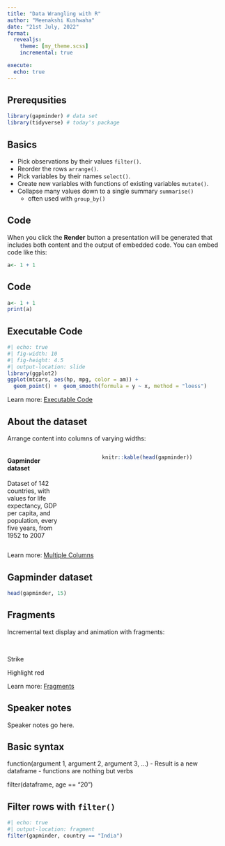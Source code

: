 ```yaml
---
title: "Data Wrangling with R"
author: "Meenakshi Kushwaha"
date: "21st July, 2022"
format: 
  revealjs:
    theme: [my_theme.scss]
    incremental: true

execute:
  echo: true
---
```


## Prerequsities

```r
library(gapminder) # data set
library(tidyverse) # today's package
```

## Basics

-   Pick observations by their values `filter()`.
-   Reorder the rows `arrange()`.
-   Pick variables by their names `select()`.
-   Create new variables with functions of existing variables `mutate()`.
-   Collapse many values down to a single summary `summarise()`
    -   often used with `group_by()`

## Code {auto-animate="true"}

When you click the **Render** button a presentation will be generated that includes both content and the output of embedded code. You can embed code like this:

```r
a<- 1 + 1
```

## Code {auto-animate="true"}

```r
a<- 1 + 1
print(a)

```

## Executable Code

```r
#| echo: true
#| fig-width: 10
#| fig-height: 4.5
#| output-location: slide
library(ggplot2)
ggplot(mtcars, aes(hp, mpg, color = am)) +
  geom_point() +  geom_smooth(formula = y ~ x, method = "loess")
```

::: footer
Learn more: [Executable Code](https://quarto.org/docs/presentations/revealjs/#executable-code)
:::

## About the dataset {.smaller}

Arrange content into columns of varying widths:

::: columns
::: {.column width="25%"}
#### Gapminder dataset

Dataset of 142 countries, with values for life expectancy, GDP per capita, and population, every five years, from 1952 to 2007
:::

::: {.column width="13%"}
:::

::: {.column width="62%"}
```r
knitr::kable(head(gapminder))
```
:::
:::

::: footer
Learn more: [Multiple Columns](https://quarto.org/docs/presentations/revealjs/#multiple-columns)
:::

## Gapminder dataset

```r
head(gapminder, 15)
```

## Fragments

Incremental text display and animation with fragments:

<br/>

::: {.fragment .strike}
Strike
:::

::: {.fragment .highlight-red}
Highlight red
:::

::: footer
Learn more: [Fragments](https://quarto.org/docs/presentations/revealjs/advanced.html#fragments)
:::

## Speaker notes

::: notes
Speaker notes go here.
:::

## Basic syntax

function(argument 1, argument 2, argument 3, ...) - Result is a new dataframe - functions are nothing but verbs

filter(dataframe, age == "20")

## Filter rows with `filter()`

```r
#| echo: true
#| output-location: fragment
filter(gapminder, country == "India")
```
